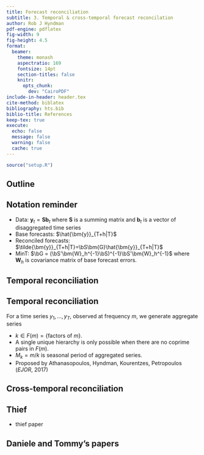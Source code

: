 ```yaml
---
title: Forecast reconciliation
subtitle: 3. Temporal & cross-temporal forecast reconcilation
author: Rob J Hyndman
pdf-engine: pdflatex
fig-width: 9
fig-height: 4.5
format:
  beamer:
    theme: monash
    aspectratio: 169
    fontsize: 14pt
    section-titles: false
    knitr:
      opts_chunk:
        dev: "CairoPDF"
include-in-header: header.tex
cite-method: biblatex
bibliography: hts.bib
biblio-title: References
keep-tex: true
execute:
  echo: false
  message: false
  warning: false
  cache: true
---
```


```r
source("setup.R")
```

## Outline

\vspace*{0.4cm}\tableofcontents

## Notation reminder

* Data: $\bm{y}_t = \bm{S}\bm{b}_t$ where $\bm{S}$ is a summing matrix and $\bm{b}_t$ is a vector of disaggregated time series
* Base forecasts: $\hat{\bm{y}}_{T+h|T}$
* Reconciled forecasts: $\tilde{\bm{y}}_{T+h|T}=\bS\bm{G}\hat{\bm{y}}_{T+h|T}$
* MinT: $\bG = (\bS'\bm{W}_h^{-1}\bS)^{-1}\bS'\bm{W}_h^{-1}$ where $\bm{W}_h$ is covariance matrix of base forecast errors.


## Temporal reconciliation

\only<1>{\begin{tikzpicture}
\tikzstyle{every node}=[ellipse,draw,inner sep=0.2pt,fill=red!15,font=\small]
\tikzstyle[level distance=.1cm]
\tikzstyle[sibling distance=7cm]
\tikzstyle{level 1}=[sibling distance=72mm,set style={{every node}+=[fill=blue!15]}]
\tikzstyle{level 2}=[sibling distance=36mm,set style={{every node}+=[fill=yellow]}]
\tikzstyle{level 3}=[sibling distance=12mm,font=\scriptsize,set style={{every node}+=[fill=green]}]
\node{Annual}[edge from parent fork down]
 child {node {Semi-Annual$_1$}
   child {node {Q$_1$}
     child {node {\scriptsize M$_1$}}
     child {node {\scriptsize M$_2$}}
     child {node {\scriptsize M$_3$}}
   }
   child {node {Q$_2$}
     child {node {\scriptsize M$_4$}}
     child {node {\scriptsize M$_5$}}
     child {node {\scriptsize M$_6$}}
   }
 }
 child {node {Semi-Annual$_2$}
   child {node {Q$_3$}
     child {node {\scriptsize M$_7$}}
     child {node {\scriptsize M$_8$}}
     child {node {\scriptsize M$_9$}}
   }
   child {node {Q$_4$}
     child {node {\scriptsize M$_{10}$}}
     child {node {\scriptsize M$_{11}$}}
     child {node {\scriptsize M$_{12}$}}
   }
 };
\end{tikzpicture}}
\only<2->{\begin{tikzpicture}
\tikzstyle{every node}=[ellipse,draw,inner sep=0.2pt,fill=red!15,font=\small]
\tikzstyle[level distance=.1cm]
\tikzstyle[sibling distance=7cm]
\tikzstyle{level 1}=[sibling distance=48mm,set style={{every node}+=[fill=blue!15]}]
\tikzstyle{level 2}=[sibling distance=24mm,set style={{every node}+=[fill=yellow]}]
\tikzstyle{level 3}=[sibling distance=12mm,set style={{every node}+=[fill=green]}]
\node{Annual}[edge from parent fork down]
 child {node {FourM$_1$}
   child {node {BiM$_1$}
     child {node {\scriptsize M$_1$}}
     child {node {\scriptsize M$_2$}}
   }
   child {node {BiM$_2$}
     child {node {\scriptsize M$_3$}}
     child {node {\scriptsize M$_4$}}
   }
 }
 child {node {FourM$_2$}
   child {node {BiM$_3$}
     child {node {\scriptsize M$_5$}}
     child {node {\scriptsize M$_6$}}
   }
   child {node {BiM$_4$}
     child {node {\scriptsize M$_7$}}
     child {node {\scriptsize M$_8$}}
   }
 }
  child {node {FourM$_3$}
   child {node {BiM$_5$}
     child {node {\scriptsize M$_9$}}
     child {node {\scriptsize M$_{10}$}}
   }
   child {node {BiM$_6$}
     child {node {\scriptsize M$_{11}$}}
     child {node {\scriptsize M$_{12}$}}
   }
 };
\end{tikzpicture}}\pause

\vspace*{10cm}

\only<3>{\begin{textblock}{12}(2,7)
\begin{alertblock}{}
\begin{itemize}
\item[\color{white}\ding{229}] Forecast series at each available frequency.
\item[\color{white}\ding{229}] Optimally combine forecasts within the same year.
\end{itemize}
\end{alertblock}
\end{textblock}}

## Temporal reconciliation
\fontsize{14}{15}\sf

For a time series  $y_1,\dots,y_T$, observed at frequency $m$, we generate aggregate series
\begin{alertblock}{}\vspace*{-0.1cm}
\[
y_j^{\left[k\right]} = \sum^{jk}_{t=1+(j-1)k}{y_t},\qquad \text{for $j = 1,\dots,\lfloor T/k\rfloor$}
\]
\end{alertblock}
* $k \in F(m)=\{\text{factors of $m$}\}$.
* A single unique hierarchy is only possible when there are no coprime pairs in $F(m)$.
* $M_k=m/k$ is seasonal period of aggregated series.
* Proposed by Athanasopoulos, Hyndman, Kourentzes, Petropoulos (*EJOR*, 2017)

## Cross-temporal reconciliation

\begin{block}{}
\begin{itemize}
\item Kourentzes, Athanasopoulos (\emph{ATR}, 2019)
\item Punia, Singh, Madaan (\emph{C\&IE}, 2020)
\item Di Fonzo,  Girolimetto (2020)
\end{itemize}
\end{block}\pause

\begin{alertblock}{ISF talks coming up!}
\begin{itemize}
\item[\ding{229}] Mitch O'Hara-Wild: \emph{Probabilistic cross-temporal hierarchies in fable} (in about 3 hours)
\item[\ding{229}] Tommi Di Fonzo: \emph{Non-negative cross-temporal forecast reconciliation. An application to the Australian domestic tourism flows} (in about 11 hours).
\end{itemize}
\end{alertblock}

\vspace*{10cm}

## Thief

* thief paper

## Daniele and Tommy's papers

\nocite{Di_FonGir2022a,temporal-hierarchies}
